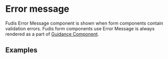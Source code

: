 
<Meta title="Components/Form/Error Messages/Validation Error Message" />

# Error message

Fudis Error Message component is shown when form components contain validation errors. Fudis form components use 
Error Message is always rendered as a part of [Guidance Component](/docs/components-guidance). 

## Examples

<Canvas of={ValidationErrorMessageStories.ValidationErrorMessageExample}></Canvas>
